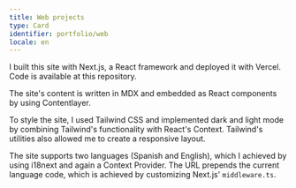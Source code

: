 ```yaml
---
title: Web projects
type: Card
identifier: portfolio/web
locale: en
---
```


I built this site with
<CustomLink href="https://nextjs.org/">Next.js</CustomLink>, a
<CustomLink href="https://reactjs.org/">React</CustomLink> framework and deployed it with
<CustomLink href="https://vercel.com/about/">Vercel</CustomLink>. Code is available at
<CustomLink href="https://github.com/tjcocucci/tadeojcocucci-vercel-app/">this repository</CustomLink>.

The site's content is written in <CustomLink href="https://mdxjs.com/">MDX</CustomLink> and embedded as React components by using <CustomLink href="https://contentlayer.dev/">Contentlayer</CustomLink>.

To style the site, I used <CustomLink href="https://tailwindcss.com/">Tailwind CSS</CustomLink> and implemented dark and light mode by combining Tailwind's functionality with React's Context. Tailwind's utilities also allowed me to create a responsive layout.

The site supports two languages (Spanish and English), which I achieved by using <CustomLink href="https://www.i18next.com/">i18next</CustomLink> and again a Context Provider. The URL prepends the current language code, which is achieved by customizing Next.js' `middleware.ts`.
